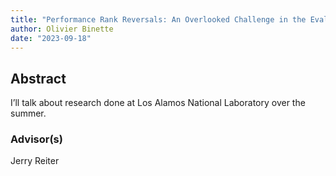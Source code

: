 ```yaml
---
title: "Performance Rank Reversals: An Overlooked Challenge in the Evaluation of Machine Learning Algorithms"
author: Olivier Binette
date: "2023-09-18"
---
```


## Abstract

I'll talk about research done at Los Alamos National Laboratory over the summer.

### Advisor(s)

Jerry Reiter
